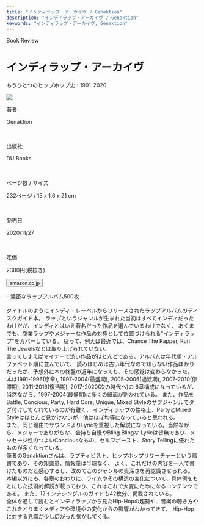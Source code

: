 ```yaml
---
title: "インディラップ・アーカイヴ / Genaktion"
description: "インディラップ・アーカイヴ / Genaktion"
keywords: "インディラップ・アーカイヴ, Genaktion"
---
```



<Row>
  <Column colMd={12} colLg={12} noGutterMdLeft="">
    <p className="largeP">Book Review</p>
    <h1 className="h1-no-bottom-margin">インディラップ・アーカイヴ</h1>
        <p className="largeP">もうひとつのヒップホップ史 : 1991-2020</p>
  </Column>
</Row>

<Row>
<Column colMd={3} colLg={4} noGutterMdLeft="">

  <img src="../../images/books/indieraparchive.jpg" />

</Column>
<Column colMd={4} colLg={8} noGutterMdLeft="">
  <div>
    <p>著者</p>
    <p className="largeP">
      Genaktion
    </p>
    <br/>
    <p>出版社</p>
    <p className="largeP">
      DU Books
    </p>
    <br/>
    <p>ページ数 / サイズ</p>
    <p className="largeP">
      232ページ / 15 x 1.6 x 21 cm 
    </p>
    <br/>
    <p>発売日</p>
    <p className="largeP">
      2020/11/27
    </p>
    <br/>
    <p>定価</p>
    <p className="largeP">
      2300円(税抜き)
    </p>
    <div>
    <Button href="https://amzn.to/2RnUkVg" renderIcon={ArrowUpRight} size='sm' kind='primary'>
      amazon.co.jp
    </Button>
    </div>
  </div>
</Column>
</Row>

<Row>
  <Column colMd={8} colLg={8} noGutterMdLeft="">
    <p>
      - 濃密なラップアルバム500枚 -
      <br /><br />
      タイトルのようにインディ・レーベルからリリースされたラップアルバムのディスクガイド本。
      ラップというジャンルが生まれた当初はすべてインディだったわけだが、インディとはいえ著名だった作品を選んでいるわけでなく、
      あくまでも、商業ラップやメジャーな作品の対極として位置づけられる"インディラップ"をカバーしている。
      従って、例えば最近では、Chance The Rapper, Run The Jewelsなどは取り上げられていない。
      <br />
      言ってしまえばマイナーで渋い作品がほとんどである。アルバムは年代順・アルファベット順に並んでいて、
      読みはじめは古い年代なので知らない作品ばかりだったが、予想外に本の終盤の近年になっても、その感覚は変わらなかった。
      <br />
      本は1991-1996(序章), 1997-2004(最盛期), 2005-2006(過渡期), 2007-2010(停滞期), 2011-2016(復活期), 2017-2020(次の時代へ)の
      6章構成になっているが、当然ながら、1997-2004(最盛期)に多くの紙面が割かれている。
      また、作品をBattle, Concious, Party, Hard Core, Unique, Mixed Styleのサブジャンルでタグ付けしてくれているのが有難く、
      インディラップの性格上、PartyとMixed Styleはほとんど見かけないが、他はほぼ均等になっていると思われる。
      <br />
      また、同じ理由でサウンドよりLyricを重視した解説になっている。当然ながら、メジャーでありがちな、金持ち自慢やBling Blingな
      Lyricは皆無であり、メッセージ性のつよいConciousなもの、セルフボースト、Story Tellingに優れたものが多くなっている。
      <br />
      筆者のGenaktionさんは、ラプティビスト、ヒップホップリサーチャーという肩書であり、その知識量、情報量は半端なく、
      よく、これだけの内容を一人で書けたものだと感心するし、改めてこのジャンルの奥深さを再認識させられる。
      <br />
      本編以外にも、各章のおわりに、ライムやその構造の変化について、具体例をもとにした技術的解説が載っており、これはこれで大変にためになるコンテンツである。
      また、12インチシングルのガイドも42枚分、掲載されている。
      <br />
      全体を通して読むとインディラップから見たHip-Hopの趨勢や、音楽の聴き方やこれをとりまくメディアや環境やの変化からの影響がわかってきて、
      Hip-Hopに対する見識が少し広がった気がしてくる。
      </p>
  </Column>
</Row>

